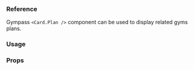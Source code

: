 ### Reference

Gympass `<Card.Plan />` component can be used to display related gyms plans.

### Usage

<ExpoSnack id="@gympass/yoga-card" theme="light" />

### Props

<PropsTable component="Card" platform="native" />
